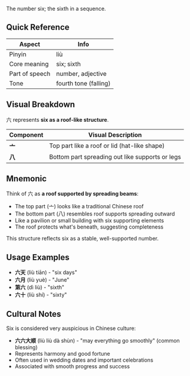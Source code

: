 The number six; the sixth in a sequence.

## Quick Reference

| Aspect         | Info                  |
| -------------- | --------------------- |
| Pinyin         | liù                   |
| Core meaning   | six; sixth            |
| Part of speech | number, adjective     |
| Tone           | fourth tone (falling) |

## Visual Breakdown

六 represents **six as a roof-like structure**.

| Component | Visual Description                              |
| --------- | ----------------------------------------------- |
| **亠**    | Top part like a roof or lid (hat-like shape)    |
| **八**    | Bottom part spreading out like supports or legs |

## Mnemonic

Think of 六 as **a roof supported by spreading beams**:

- The top part (亠) looks like a traditional Chinese roof
- The bottom part (八) resembles roof supports spreading outward
- Like a pavilion or small building with six supporting elements
- The roof protects what's beneath, suggesting completeness

This structure reflects six as a stable, well-supported number.

## Usage Examples

- **六天** (liù tiān) - "six days"
- **六月** (liù yuè) - "June"
- **第六** (dì liù) - "sixth"
- **六十** (liù shí) - "sixty"

## Cultural Notes

Six is considered very auspicious in Chinese culture:

- **六六大顺** (liù liù dà shùn) - "may everything go smoothly" (common blessing)
- Represents harmony and good fortune
- Often used in wedding dates and important celebrations
- Associated with smooth progress and success
